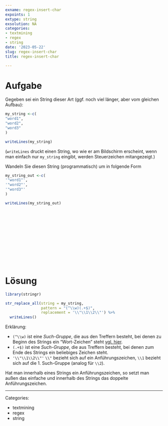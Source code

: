 ```yaml
---
exname: regex-insert-char
expoints: 1
extype: string
exsolution: NA
categories:
- textmining
- regex
- string
date: '2023-05-22'
slug: regex-insert-char
title: regex-insert-char

---
```







# Aufgabe


Gegeben sei ein String dieser Art (ggf. noch viel länger, aber vom gleichen Aufbau):

```r
my_string <-c(
"word1",
"word2",
"word3"
)

writeLines(my_string)
```


(`writeLines` druckt einen String, wo wie er am Bildschirm erscheint, wenn man einfach nur `my_string` eingibt, werden Steuerzeichen mitangezeigt.)


Wandeln Sie diesen String (programmatisch) um in folgende Form


```r
my_string_out <-c(
'"word1"',
'"word2"',
'"word3"'
)

writeLines(my_string_out)
```




</br>
</br>
</br>
</br>
</br>
</br>
</br>
</br>
</br>
</br>

# Lösung

```r
library(stringr)
```



```r
str_replace_all(string = my_string,
                pattern = "(^\\w)(.+$)",
                replacement = '\\"\\1\\2\\"') %>% 
  writeLines()
```



Erklärung:

- `(^\\w)` ist eine *Such-Gruppe*, die aus den Treffern besteht, bei denen zu Beginn des Strings ein "Wort-Zeichen" steht [vgl. hier](https://r4ds.had.co.nz/strings.html#grouping-and-backreferences).
- `(.+$)` ist eine *Such-Gruppe*, die aus Treffern besteht, bei denen zum Ende des Strings ein beliebiges Zeichen steht.
- `'\\"\\1\\2\\"'` `\\"` bezieht sich auf ein Anführungszeichen, `\\1` bezieht sich auf die 1. Such-Gruppe (analog für `\\2`).

Hat man innerhalb eines Strings ein Anführungszeichen, so setzt man außen das einfache und innerhalb des Strings das doppelte Anführungszeichen.




---

Categories: 

- textmining
- regex
- string

